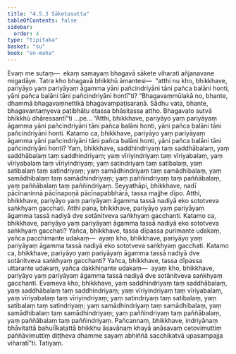 ```yaml
---
title: "4.5.3 Sāketasutta"
tableOfContents: false
sidebar:
  order: 4
type: "tipitaka"
basket: "su"
book: "sn-maha"
---
```



<DynamicBreadcrumb />

<Division number="513" book="sn-maha" bookNo="14" page="192">

<Paragraph number="1151" book="sn-maha">
Evaṃ me sutaṃ—  ekaṃ samayaṃ bhagavā sākete viharati añjanavane migadāye. Tatra kho bhagavā bhikkhū āmantesi—  “atthi nu kho, bhikkhave, pariyāyo yaṃ pariyāyaṃ āgamma yāni pañcindriyāni tāni pañca balāni honti, yāni pañca balāni tāni pañcindriyāni hontī”ti?
</Paragraph>

<Paragraph number="1152" book="sn-maha">
“Bhagavaṃmūlakā no, bhante, dhammā bhagavaṃnettikā bhagavaṃpaṭisaraṇā. Sādhu vata, bhante, bhagavantaṃyeva paṭibhātu etassa bhāsitassa attho. Bhagavato sutvā bhikkhū dhāressantī”ti …pe…
</Paragraph>

<Paragraph number="1153" book="sn-maha">
“Atthi, bhikkhave, pariyāyo yaṃ pariyāyaṃ āgamma yāni pañcindriyāni tāni pañca balāni honti, yāni pañca balāni tāni pañcindriyāni honti.
</Paragraph>

<Paragraph number="1154" book="sn-maha">
Katamo ca, bhikkhave, pariyāyo yaṃ pariyāyaṃ āgamma yāni pañcindriyāni tāni pañca balāni honti, yāni pañca balāni tāni pañcindriyāni honti? Yaṃ, bhikkhave, saddhindriyaṃ taṃ saddhābalaṃ, yaṃ saddhābalaṃ taṃ saddhindriyaṃ; yaṃ vīriyindriyaṃ taṃ vīriyabalaṃ, yaṃ vīriyabalaṃ taṃ vīriyindriyaṃ; yaṃ satindriyaṃ taṃ satibalaṃ, yaṃ satibalaṃ taṃ satindriyaṃ; yaṃ samādhindriyaṃ taṃ samādhibalaṃ, yaṃ samādhibalaṃ taṃ samādhindriyaṃ; yaṃ paññindriyaṃ taṃ paññābalaṃ, yaṃ paññābalaṃ taṃ paññindriyaṃ. Seyyathāpi, bhikkhave, nadī pācīnaninnā pācīnapoṇā pācīnapabbhārā, tassa majjhe dīpo. Atthi, bhikkhave, pariyāyo yaṃ pariyāyaṃ āgamma tassā nadiyā eko sototveva saṅkhyaṃ gacchati. Atthi pana, bhikkhave, pariyāyo yaṃ pariyāyaṃ āgamma tassā nadiyā dve sotānitveva saṅkhyaṃ gacchanti.
</Paragraph>

<Paragraph number="1155" book="sn-maha">
Katamo ca, bhikkhave, pariyāyo yaṃ pariyāyaṃ āgamma tassā nadiyā eko sototveva saṅkhyaṃ gacchati? Yañca, bhikkhave, tassa dīpassa purimante udakaṃ, yañca pacchimante udakaṃ—  ayaṃ kho, bhikkhave, pariyāyo yaṃ pariyāyaṃ āgamma tassā nadiyā eko sototveva saṅkhyaṃ gacchati.
</Paragraph>

<Paragraph number="1156" book="sn-maha">
Katamo ca, bhikkhave, pariyāyo yaṃ pariyāyaṃ āgamma tassā nadiyā dve sotānitveva saṅkhyaṃ gacchanti? Yañca, bhikkhave, tassa dīpassa uttarante udakaṃ, yañca dakkhiṇante udakaṃ—  ayaṃ kho, bhikkhave, pariyāyo yaṃ pariyāyaṃ āgamma tassā nadiyā dve sotānitveva saṅkhyaṃ gacchanti. Evameva kho, bhikkhave, yaṃ saddhindriyaṃ taṃ saddhābalaṃ, yaṃ saddhābalaṃ taṃ saddhindriyaṃ; yaṃ vīriyindriyaṃ taṃ vīriyabalaṃ, yaṃ vīriyabalaṃ taṃ vīriyindriyaṃ; yaṃ satindriyaṃ taṃ satibalaṃ, yaṃ satibalaṃ taṃ satindriyaṃ; yaṃ samādhindriyaṃ taṃ samādhibalaṃ, yaṃ samādhibalaṃ taṃ samādhindriyaṃ; yaṃ paññindriyaṃ taṃ paññābalaṃ, yaṃ paññābalaṃ taṃ paññindriyaṃ. Pañcannaṃ, bhikkhave, indriyānaṃ bhāvitattā bahulīkatattā bhikkhu āsavānaṃ khayā anāsavaṃ cetovimuttiṃ paññāvimuttiṃ diṭṭheva dhamme sayaṃ abhiññā sacchikatvā upasampajja viharatī”ti.

</Paragraph>
</Division>

<Paragraph number="1157" type="center" book="sn-maha">
Tatiyaṃ.
</Paragraph>
